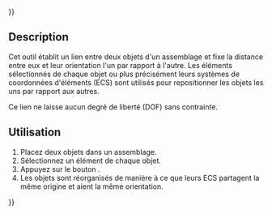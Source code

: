 {{UnfinishedDocu{{#translation:}}}}
<languages/>

{{Docnav/fr
|[[Assembly3_ConstraintCoincidence/fr|Contrainte de coïncidence]]
|[[Assembly3_ConstraintAttachmentOffset/fr|Contrainte décalage d'accrochage]]
|[[Assembly3_Workbench/fr|Assembly3]]
|IconL=Assembly_ConstraintCoincidence.svg‎‎
|IconR=Assembly_ConstraintAttachmentOffset.svg‎‎
|IconC=Assembly3_workbench_icon.svg
}}

{{GuiCommand/fr
|Name=Assembly3 ConstraintAttachment
|Name/fr=Assembly3 Contrainte d'accrochage
|Icon=Part_Attachment.svg
|Workbenches=[[Assembly3_Workbench/fr|Assembly3]]
}}

== Description ==

Cet outil établit un lien entre deux objets d'un assemblage et fixe la distance entre eux et leur orientation l'un par rapport à l'autre. Les éléments sélectionnés de chaque objet ou plus précisément leurs systèmes de coordonnées d'éléments (ECS) sont utilisés pour repositionner les objets les uns par rapport aux autres.

Ce lien ne laisse aucun degré de liberté (DOF) sans contrainte.

<span id="Usage"></span>
==Utilisation== 

# Placez deux objets dans un assemblage.
# Sélectionnez un élément de chaque objet.
# Appuyez sur le bouton {{Button|[[Image:Part_Attachment.svg|16px]] [[Assembly3_ConstraintAttachment/fr|Create "Attachment" constraint]]}}.
# Les objets sont réorganisés de manière à ce que leurs ECS partagent la même origine et aient la même orientation.


{{Docnav/fr
|[[Assembly3_ConstraintCoincidence/fr|Contrainte de coïncidence]]
|[[Assembly3_ConstraintAttachmentOffset/fr|Contrainte décalage d'accrochage]]
|[[Assembly3_Workbench/fr|Assembly3]]
|IconL=Assembly_ConstraintCoincidence.svg‎‎
|IconR=Assembly_ConstraintAttachmentOffset.svg‎‎
|IconC=Assembly3_workbench_icon.svg
}}

{{Userdocnavi{{#translation:}}}}